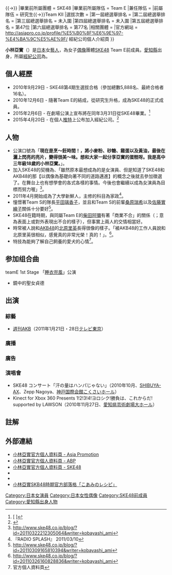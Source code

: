 {{blpsources|time=2019-06-19T06:40:50+00:00}}
{{primarysources|time=2019-06-19T06:40:50+00:00}}
{{Infobox AKB48 member
|名稱 = 小林亞實
|圖像 =
|日文原名 = 小林 亜実
|假名 = こばやし あみ
|羅馬拼音 = Kobayashi Ami 
|暱稱 = koami（{{lang|ja|こあみ}}）
|國籍 = {{JPN}}
|生年 = 1993
|生月 = 1
|生日 = 12
|出身地點 = {{JPN}}[[愛知縣|愛知縣]]
|身高 = {{height|m=1.60}}
|血型 = O型
|出道作品 =
|出道日期 = 
|畢業日期 = 2015年3月31日
|加入時期 = SKE48第4期
|經紀公司 = [[AKS|AKS]]{{→}}{{link-ja|ABP|アジア・ビジネス・パートナーズ}}{{→}}{{link-ja|Asia Promotion|エイジアプロモーション}}
|畢業前所屬團體 = SKE48
|畢業前所屬隊伍 = Team E
|兼任隊伍 = 
|前屬隊伍 = 研究生{{→}}Team KII
|選拔次數 = 
|第一屆總選舉排名 = 
|第二屆總選舉排名 = 
|第三屆總選舉排名 = 未入圍
|第四屆總選舉排名 = 未入圍
|第五屆總選舉排名 = 第47位
|第六屆總選舉排名 = 第77名
|相關團體 = 
|官方網站 = http://asiapro.co.jp/profile/%E5%B0%8F%E6%9E%97-%E4%BA%9C%E5%AE%9F/ 經紀公司個人介紹頁
}}

'''小林亞實'''（{{bd|1993年|1月12日||}}）是[[日本|日本]]女[[藝人|藝人]]，為女子[[日本偶像|偶像]]團體[[SKE48|SKE48]] Team E前成員。[[愛知縣|愛知縣]]出身，所屬[[經紀公司|經紀公司]]為{{link-ja|Asia Promotion|エイジアプロモーション}}。

== 個人經歷 ==
{{expand-section}}
* 2010年9月29日 - SKE48第4期生選拔合格（參加總數5,888名、最終合格者16名）。
* 2010年12月6日 - 隨著Team E的結成，從研究生升格，成為SKE48的正式成員。
* 2015年2月6日 - 在劇場公演上宣布將在同年3月31日從SKE48畢業。<ref>[{{Cite web |url=http://www.ske48.co.jp/news/?id=1423225888 |script-title=ja:SKE48<nowiki> | ニュース | </nowiki>SKE48 チームE 小林亜実 活動辞退による卒業のご報告 |access-date=2015-04-28 |archive-date=2015-02-06 |archive-url=https://web.archive.org/web/20150206164649/http://www.ske48.co.jp/news/?id=1423225888 |dead-url=no }} {{lang|ja|SKE48<nowiki> | ニュース | </nowiki>SKE48 チームE 小林亜実 活動辞退による卒業のご報告}}]</ref>
* 2015年4月20日 - 在個人[[推特|推特]]上公布加入經紀公司{{link-ja|ABP|アジア・ビジネス・パートナーズ}}。<ref>{{Twitter status|kobayashiami112|590118138374529024|事務所ABP.incに所属が決まりました|小林亜実|2015-04-20|2015-04-28|ja}}</ref>

== 人物 ==
* 公演口號為「'''現在是烹～飪時間！，將小麥粉、砂糖、雞蛋以及黃油，最後在灑上閃亮的亮片，變得很美～味。想和大家一起分享亞實的蛋糕呀。我是高中三年級18歲的小林亞實。'''」。
* 加入SKE48的契機為、「雖然原本最想成為的是女演員、但是知道了SKE48和AKB48的那【以偶像為基礎向著不同的道路邁進】的概念之後就去參加徵選了。在舞台上也有想學會的各式各樣的事情。今後也會繼續以成為女演員為目標而努力喔」<ref>http://www.ske48.co.jp/blog/?id=20110322212305064&writer=kobayashi_ami{{dead link|date=2017年12月 |bot=InternetArchiveBot |fix-attempted=yes }} </ref>。
* 2011年4月開始成為了大學新鮮人，主修的科目為家政<ref>『RADIO SPLASH』 2011/03/10 </ref>。
* 憧憬著Team S的隊長[[平田璃香子|平田璃香子]]，並且和Team S的前輩[[桑原瑞希|桑原瑞希]]以及[[佐藤實繪子|佐藤實繪子]]關係十分要好<ref>http://www.ske48.co.jp/blog/?id=20110309165810394&writer=kobayashi_ami{{dead link|date=2017年12月 |bot=InternetArchiveBot |fix-attempted=yes }} </ref>。
* SKE48在籍時期，與同屬Team E的[[柴田阿彌|柴田阿彌]]有著「商業不合」的關係（{{lang|ja|ビジネス不仲}}；意為表面上或對外表現出不合的樣子），但事實上兩人的交情相當好。
* 時常被人說和[[AKB48|AKB48]]的[[北原里英|北原里英]]長得很像的樣子。「被AKB48的工作人員說和北原里英很相似，感覺真的非常光榮！真的！」。<ref>http://www.ske48.co.jp/blog/?id=20110326160828836&writer=kobayashi_ami{{dead link|date=2017年12月 |bot=InternetArchiveBot |fix-attempted=yes }} </ref>。
* 特技為能夠了解自己飼養的愛犬的心情<ref>官方個人資料頁</ref>。

== 参加组合曲 ==
; teamE 1st Stage 「[[teamB_3rd_Stage「睡衣兜风」#SKE48_teamE_1st_Stage「睡衣兜风」公演|睡衣兜風]]」公演
* 鏡中的聖女貞德

== 出演 ==
=== 綜藝 ===
* [[週刊AKB|週刊AKB]]（2011年1月21日・28日[[テレビ東京|テレビ東京]]）

=== 廣播 ===

=== 廣告 ===

=== 演唱會 ===
* SKE48 コンサート「汗の量はハンパじゃない」（2010年10月、[[SHIBUYA-AX|SHIBUYA-AX]]、Zepp Nagoya、[[神戸国際会館|神戸国際会館こくさいホール]]）
* Kinect for Xbox 360 Presents 1!2!3!4!ヨロシク!勝負は、これからだ! supported by LAWSON（2010年11月27日、[[愛知県芸術劇場|愛知県芸術劇場大ホール]]）

== 註解 ==
{{Reflist}}

== 外部連結 ==
* [http://asiapro.co.jp/profile/%E5%B0%8F%E6%9E%97-%E4%BA%9C%E5%AE%9F/ 小林亞實官方個人資料頁 - Asia Promotion] {{Wayback|url=http://asiapro.co.jp/profile/%E5%B0%8F%E6%9E%97-%E4%BA%9C%E5%AE%9F/ |date=20201124035831 }}
* [https://web.archive.org/web/20150424231226/http://abp-inc.co.jp/member/ami-kobayashi 小林亞實官方個人資料頁 - ABP]
* [http://www.ske48.co.jp/profile/?id=kobayashi_ami 小林亞實官方個人資料頁 - SKE48] {{Wayback|url=http://www.ske48.co.jp/profile/?id=kobayashi_ami |date=20210208001742 }}
* {{Twitter|kobayashiami112}}
* {{Instagram|koami112}}
* [http://www.ske48.co.jp/blog/?writer=kobayashi_ami 小林亞實SKB48時期官方部落格「こあみのレシピ」] {{Wayback|url=http://www.ske48.co.jp/blog/?writer=kobayashi_ami |date=20120524043531 }}

{{SKE48}}

{{DEFAULTSORT:Kobayashi Ami}} 
[[Category:日本女演員|Category:日本女演員]]
[[Category:日本女性偶像|Category:日本女性偶像]]
[[Category:SKE48前成員|Category:SKE48前成員]]
[[Category:愛知縣出身人物|Category:愛知縣出身人物]]